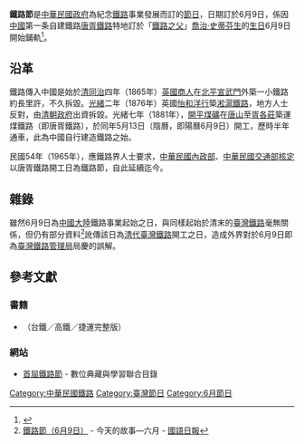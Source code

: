 '''鐵路節'''是[[中華民國政府|中華民國政府]]為紀念[[鐵路|鐵路]]事業發展而訂的[[節日|節日]]，日期訂於6月9日，係因[[中國|中國]]第一条自建鐵路[[唐胥鐵路|唐胥鐵路]]特地訂於「[[喬治·史蒂芬生|鐵路之父]]」[[喬治·史蒂芬生|喬治·史蒂芬生]]的[[生日|生日]]6月9日開始鋪軌<ref>{{Harvtxt|蘇昭旭|2009}}</ref>。

==沿革==
鐵路傳入中國是始於[[清朝|清]][[同治|同治]]四年（1865年）[[英國|英國]][[商人|商人]]在[[北平|北平]][[宣武門|宣武門]]外築一小鐵路約長里許，不久拆毀。[[光緒|光緒]]二年（1876年）英國[[怡和洋行|怡和洋行]]築[[淞滬鐵路|淞滬鐵路]]，地方人士反對，由[[清朝政府|清朝政府]]出資拆毀。光緒七年（1881年），[[開平煤礦|開平煤礦]]在[[唐山|唐山]]至[[胥各莊|胥各莊]]築運煤鐵路（即唐胥鐵路），於同年5月13日（陰曆，即陽曆6月9日）開工，歷時半年通車，此為中國自行建造鐵路之始。

民國54年（1965年），應鐵路界人士要求，[[中華民國內政部|中華民國內政部]]、[[中華民國交通部|中華民國交通部]][[核定|核定]]以唐胥鐵路開工日為鐵路節，自此延續迄今。

==雜錄==
雖然6月9日為[[中國大陸|中國大陸]]鐵路事業起始之日，與同樣起始於清末的[[臺灣鐵路|臺灣鐵路]]毫無關係，但仍有部分資料<ref>[http://www.mdnkids.com.tw/calander/0609.htm 鐵路節（6月9日）] - 今天的故事—六月 - [[國語日報|國語日報]]</ref>訛傳該日為[[劉銘傳鐵路|清代臺灣鐵路]]開工之日，造成外界對於6月9日即為[[臺灣鐵路管理局|臺灣鐵路管理局]]局慶的誤解。

==參考文獻==
{{Reflist|refs=
}}

===書籍===
*{{clref|蘇昭旭|2009| ref= {{cite isbn|9789867112989 | ref=harv|noedit}}}}（台鐵／高鐵／捷運完整版）

===網站===
*[http://catalog.digitalarchives.tw/item/00/31/9f/04.html 首屆鐵路節] - 數位典藏與學習聯合目錄

{{台灣鐵路小作品}}

[[Category:中華民國鐵路|Category:中華民國鐵路]]
[[Category:臺灣節日|Category:臺灣節日]]
[[Category:6月節日|Category:6月節日]]